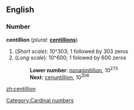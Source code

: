 ==English==
[[Category:Cardinal numbers]]
===Number===
'''centillion'''  (''plural:'' '''[[centillions]]''')
# (''Short scale''): 10^303; 1 followed by 303 zeros
# (''Long scale''): 10^600; 1 folowed by 600 zeros
#:'''Lower number''': [[nonagintillion]], 10<sup>273</sup>
#:'''Next''': [[cenuntillion]], 10<sup>306</sup>

[[zh:centillion]]